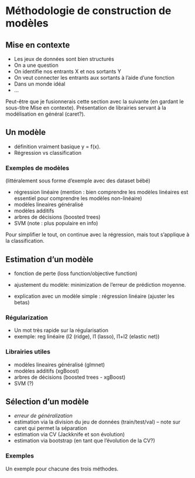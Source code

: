 # Méthodologie de construction de modèles


## Mise en contexte

- Les jeux de données sont bien structurés
- On a une question
- On identifie nos entrants X et nos sortants Y
- On veut connecter les entrants aux sortants à l'aide d'une fonction
- Dans un monde idéal
- ...

Peut-être que je fusionnerais cette section avec la suivante (en gardant le sous-titre Mise en contexte). Présentation de librairies servant à la modélisation en général (caret?).

## Un modèle

- définition vraiment basique y = f(x).
- Régression vs classification

### Exemples de modèles

(littéralement sous forme d'exemple avec des dataset bébé)

  - régression linéaire (mention : bien comprendre les modèles linéaires est essentiel pour comprendre les modèles non-linéaire)
  - modèles lineaires généralisé
  - modèles additifs
  - arbres de décisions (boosted trees)
  - SVM (note : plus populaire en info)
  
Pour simplifier le tout, on continue avec la régression, mais tout s'applique à la classification.


## Estimation d'un modèle

- fonction de perte (loss function/objective function)
- ajustement du modèle: minimization de l'erreur de prédiction moyenne.

- explication avec un modèle simple : régression linéaire (ajuster les betas)

### Régularization
- Un mot très rapide sur la régularisation
- exemple: reg linéaire (l2 (ridge), l1 (lasso), l1+l2 (elastic net))


### Librairies utiles
  - modèles lineaires généralisé (glmnet)
  - modèles additifs (xgBoost)
  - arbres de décisions (boosted trees - xgBoost)
  - SVM (?)



## Sélection d'un modèle

- *erreur de généralization*
- estimation via la division du jeu de données (train/test/val) -- note sur caret qui permet la séparation
- estimation via CV (Jackknife et son évolution)
- estimation via bootstrap (en tant que l'évolution de la CV?)


### Exemples

Un exemple pour chacune des trois méthodes.
